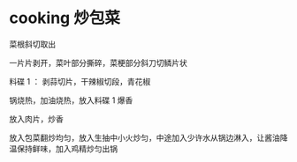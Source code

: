 # cooking 炒包菜

菜根斜切取出

一片片剥开，菜叶部分撕碎，菜梗部分斜刀切鳞片状

料碟 1 ：
剥蒜切片，干辣椒切段，青花椒

锅烧热，加油烧热，放入料碟 1 爆香

放入肉片，炒香

放入包菜翻炒均匀，放入生抽中小火炒匀，中途加入少许水从锅边淋入，让酱油降温保持鲜味，加入鸡精炒匀出锅



